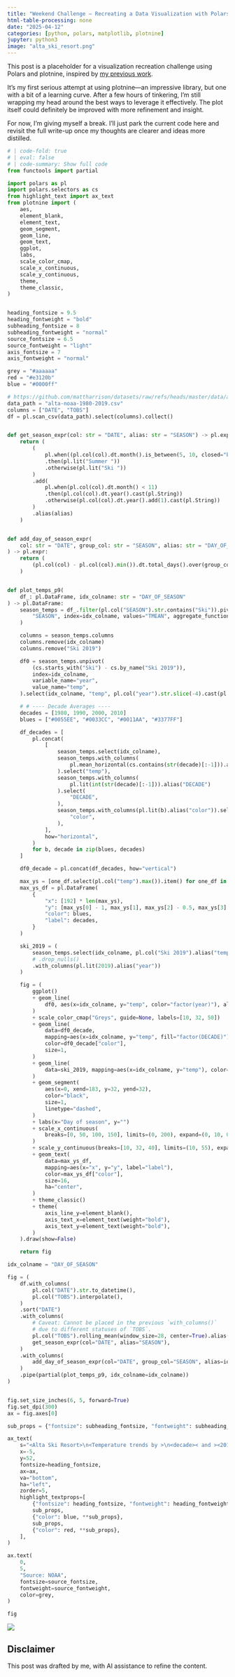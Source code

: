 ```yaml
---
title: "Weekend Challenge – Recreating a Data Visualization with Polars and Plotnine"
html-table-processing: none
date: "2025-04-12"
categories: [python, polars, matplotlib, plotnine]
jupyter: python3
image: "alta_ski_resort.png"
---
```


This post is a placeholder for a visualization recreation challenge using Polars and plotnine, inspired by [my previous work](../effective-dataviz-polars-alta-ski-resort/20250210.qmd).

It’s my first serious attempt at using plotnine—an impressive library, but one with a bit of a learning curve. After a few hours of tinkering, I’m still wrapping my head around the best ways to leverage it effectively. The plot itself could definitely be improved with more refinement and insight.

For now, I’m giving myself a break. I’ll just park the current code here and revisit the full write-up once my thoughts are clearer and ideas more distilled.

```python
# | code-fold: true
# | eval: false
# | code-summary: Show full code
from functools import partial

import polars as pl
import polars.selectors as cs
from highlight_text import ax_text
from plotnine import (
    aes,
    element_blank,
    element_text,
    geom_segment,
    geom_line,
    geom_text,
    ggplot,
    labs,
    scale_color_cmap,
    scale_x_continuous,
    scale_y_continuous,
    theme,
    theme_classic,
)


heading_fontsize = 9.5
heading_fontweight = "bold"
subheading_fontsize = 8
subheading_fontweight = "normal"
source_fontsize = 6.5
source_fontweight = "light"
axis_fontsize = 7
axis_fontweight = "normal"

grey = "#aaaaaa"
red = "#e3120b"
blue = "#0000ff"

# https://github.com/mattharrison/datasets/raw/refs/heads/master/data/alta-noaa-1980-2019.csv
data_path = "alta-noaa-1980-2019.csv"
columns = ["DATE", "TOBS"]
df = pl.scan_csv(data_path).select(columns).collect()


def get_season_expr(col: str = "DATE", alias: str = "SEASON") -> pl.expr:
    return (
        (
            pl.when((pl.col(col).dt.month().is_between(5, 10, closed="both")))
            .then(pl.lit("Summer "))
            .otherwise(pl.lit("Ski "))
        )
        .add(
            pl.when(pl.col(col).dt.month() < 11)
            .then(pl.col(col).dt.year().cast(pl.String))
            .otherwise(pl.col(col).dt.year().add(1).cast(pl.String))
        )
        .alias(alias)
    )


def add_day_of_season_expr(
    col: str = "DATE", group_col: str = "SEASON", alias: str = "DAY_OF_SEASON"
) -> pl.expr:
    return (
        (pl.col(col) - pl.col(col).min()).dt.total_days().over(group_col).alias(alias)
    )


def plot_temps_p9(
    df_: pl.DataFrame, idx_colname: str = "DAY_OF_SEASON"
) -> pl.DataFrame:
    season_temps = df_.filter(pl.col("SEASON").str.contains("Ski")).pivot(
        "SEASON", index=idx_colname, values="TMEAN", aggregate_function="first"
    )

    columns = season_temps.columns
    columns.remove(idx_colname)
    columns.remove("Ski 2019")

    df0 = season_temps.unpivot(
        (cs.starts_with("Ski") - cs.by_name("Ski 2019")),
        index=idx_colname,
        variable_name="year",
        value_name="temp",
    ).select(idx_colname, "temp", pl.col("year").str.slice(-4).cast(pl.Int32))

    # # ---- Decade Averages ----
    decades = [1980, 1990, 2000, 2010]
    blues = ["#0055EE", "#0033CC", "#0011AA", "#3377FF"]

    df_decades = [
        pl.concat(
            [
                season_temps.select(idx_colname),
                season_temps.with_columns(
                    pl.mean_horizontal(cs.contains(str(decade)[:-1])).alias("temp")
                ).select("temp"),
                season_temps.with_columns(
                    pl.lit(int(str(decade)[:-1])).alias("DECADE")
                ).select(
                    "DECADE",
                ),
                season_temps.with_columns(pl.lit(b).alias("color")).select(
                    "color",
                ),
            ],
            how="horizontal",
        )
        for b, decade in zip(blues, decades)
    ]

    df0_decade = pl.concat(df_decades, how="vertical")

    max_ys = [one_df.select(pl.col("temp").max()).item() for one_df in df_decades]
    max_ys_df = pl.DataFrame(
        {
            "x": [192] * len(max_ys),
            "y": [max_ys[0] - 1, max_ys[1], max_ys[2] - 0.5, max_ys[3] + 1],
            "color": blues,
            "label": decades,
        }
    )

    ski_2019 = (
        season_temps.select(idx_colname, pl.col("Ski 2019").alias("temp"))
        # .drop_nulls()
        .with_columns(pl.lit(2019).alias("year"))
    )

    fig = (
        ggplot()
        + geom_line(
            df0, aes(x=idx_colname, y="temp", color="factor(year)"), alpha=0.2, size=1
        )
        + scale_color_cmap("Greys", guide=None, labels=[10, 32, 50])
        + geom_line(
            data=df0_decade,
            mapping=aes(x=idx_colname, y="temp", fill="factor(DECADE)"),
            color=df0_decade["color"],
            size=1,
        )
        + geom_line(
            data=ski_2019, mapping=aes(x=idx_colname, y="temp"), color=red, size=1
        )
        + geom_segment(
            aes(x=0, xend=183, y=32, yend=32),
            color="black",
            size=1,
            linetype="dashed",
        )
        + labs(x="Day of season", y="")
        + scale_x_continuous(
            breaks=[0, 50, 100, 150], limits=(0, 200), expand=(0, 10, 0, 5)
        )
        + scale_y_continuous(breaks=[10, 32, 40], limits=(10, 55), expand=(0, 0))
        + geom_text(
            data=max_ys_df,
            mapping=aes(x="x", y="y", label="label"),
            color=max_ys_df["color"],
            size=16,
            ha="center",
        )
        + theme_classic()
        + theme(
            axis_line_y=element_blank(),
            axis_text_x=element_text(weight="bold"),
            axis_text_y=element_text(weight="bold"),
        )
    ).draw(show=False)

    return fig

idx_colname = "DAY_OF_SEASON"

fig = (
    df.with_columns(
        pl.col("DATE").str.to_datetime(),
        pl.col("TOBS").interpolate(),
    )
    .sort("DATE")
    .with_columns(
        # Caveat: Cannot be placed in the previous `with_columns()`
        # due to different statuses of `TOBS`.
        pl.col("TOBS").rolling_mean(window_size=28, center=True).alias("TMEAN"),
        get_season_expr(col="DATE", alias="SEASON"),
    )
    .with_columns(
        add_day_of_season_expr(col="DATE", group_col="SEASON", alias=idx_colname)
    )
    .pipe(partial(plot_temps_p9, idx_colname=idx_colname))
)


fig.set_size_inches(6, 5, forward=True)
fig.set_dpi(300)
ax = fig.axes[0]

sub_props = {"fontsize": subheading_fontsize, "fontweight": subheading_fontweight}

ax_text(
    s="<Alta Ski Resort>\n<Temperature trends by >\n<decade>< and ><2019>",
    x=-5,
    y=52,
    fontsize=heading_fontsize,
    ax=ax,
    va="bottom",
    ha="left",
    zorder=5,
    highlight_textprops=[
        {"fontsize": heading_fontsize, "fontweight": heading_fontweight},
        sub_props,
        {"color": blue, **sub_props},
        sub_props,
        {"color": red, **sub_props},
    ],
)

ax.text(
    0,
    5,
    "Source: NOAA",
    fontsize=source_fontsize,
    fontweight=source_fontweight,
    color=grey,
)

fig
```

![](alta_ski_resort.png){fig-align="center" fig-alt="Alta ski resort"}


::: {.callout-warning}
# Disclaimer
This post was drafted by me, with AI assistance to refine the content.
::: 